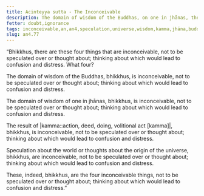 ```yaml
---
title: Acinteyya sutta - The Inconceivable
description: The domain of wisdom of the Buddhas, on one in jhānas, the result of kamma, and speculation about the world are inconceivable and shouldn’t be speculated over or thought about.
fetter: doubt,ignorance
tags: inconceivable,an,an4,speculation,universe,wisdom,kamma,jhāna,buddha,confusion,distress
slug: an4.77
---
```


“Bhikkhus, there are these four things that are inconceivable, not to be speculated over or thought about; thinking about which would lead to confusion and distress. What four?

The domain of wisdom of the Buddhas, bhikkhus, is inconceivable, not to be speculated over or thought about; thinking about which would lead to confusion and distress.

The domain of wisdom of one in jhānas, bhikkhus, is inconceivable, not to be speculated over or thought about; thinking about which would lead to confusion and distress.

The result of |kamma::action, deed, doing, volitional act [kamma]|, bhikkhus, is inconceivable, not to be speculated over or thought about; thinking about which would lead to confusion and distress.

Speculation about the world or thoughts about the origin of the universe, bhikkhus, are inconceivable, not to be speculated over or thought about; thinking about which would lead to confusion and distress.

These, indeed, bhikkhus, are the four inconceivable things, not to be speculated over or thought about; thinking about which would lead to confusion and distress.”
